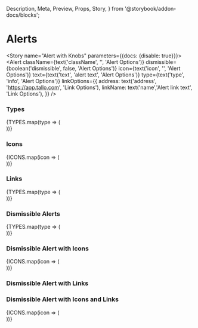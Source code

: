   Description,
  Meta,
  Preview,
  Props,
  Story,
} from '@storybook/addon-docs/blocks';


<Meta component={Alert} title="Components/Atoms/Alert" />

# Alerts
<Description of={Alert} />
<Props of={Alert} />

<Story name="Alert with Knobs" parameters={{docs: {disable: true}}}>
  <Alert
    className={text('className', '', 'Alert Options')}
    dismissible={boolean('dismissible', false, 'Alert Options')}
    icon={text('icon', '', 'Alert Options')}
    text={text('text', 'alert text', 'Alert Options')}
    type={text('type', 'info', 'Alert Options')}
    linkOptions={{
      address: text('address', 'https://app.tallo.com', 'Link Options'),
      linkName: text('name','Alert link text', 'Link Options'),
    }}
  />
</Story>

### Types
<Preview>
  <Story name="Alert Types">
    {TYPES.map(type => (
      <div key={type}>
        <Alert
          type={type}
          text={type}
        />
      </div>
    ))}
  </Story>
</Preview>

### Icons
<Preview>
  <Story name="Alerts with Icons">
    {ICONS.map(icon => (
      <div key={icon}>
        <Alert
          text={icon}
          icon={icon}
        />
      </div>
    ))}
  </Story>
</Preview>

### Links
<Preview>
  <Story name="Alerts with Links by Types">
    {TYPES.map(type => (
      <div key={type}>
        <Alert
          type={type}
          text={type}
          linkOptions={{
            linkName: 'Link Name Here',
            address: 'https://app.tallo.com',
          }}
        />
      </div>
    ))}
  </Story>
</Preview>

### Dismissible Alerts
<Preview>
  <Story name="Dismissible Alerts by Types">
    {TYPES.map(type => (
      <div key={type}>
        <Alert
          type={type}
          text={type}
          dismissible
        />
      </div>
    ))}
  </Story>
</Preview>

### Dismissible Alert with Icons
<Preview>
  <Story name="Dismissible Alerts with Icons">
    {ICONS.map(icon => (
      <div key={icon}>
        <Alert
          text={icon}
          icon={icon}
          dismissible
        />
      </div>
    ))}
  </Story>
</Preview>

### Dismissible Alert with Links
<Preview>
  <Story name="Dismissible Alerts with Links">
    <Alert
      text="Dismissible Alert with Link"
      linkOptions={{
        linkName: 'Link Name Here',
        address: 'https://app.tallo.com',
     }}
      dismissible
    >
    </Alert>
  </Story>
</Preview>

### Dismissible Alert with Icons and Links
<Preview>
  <Story name="Dismissible Alerts with Icons and Links">
    {ICONS.map(icon => (
      <div key={icon}>
        <Alert
          text={icon}
          icon={icon}
          linkOptions={{
            linkName: 'Link Name Here',
            address: 'https://app.tallo.com',
          }}
          dismissible
        />
      </div>
    ))}
  </Story>
</Preview>

